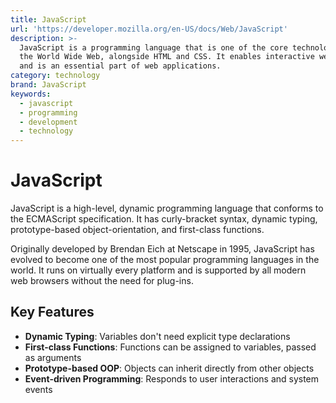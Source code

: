 ```yaml
---
title: JavaScript
url: 'https://developer.mozilla.org/en-US/docs/Web/JavaScript'
description: >-
  JavaScript is a programming language that is one of the core technologies of
  the World Wide Web, alongside HTML and CSS. It enables interactive web pages
  and is an essential part of web applications.
category: technology
brand: JavaScript
keywords:
  - javascript
  - programming
  - development
  - technology
---
```


# JavaScript

JavaScript is a high-level, dynamic programming language that conforms to the ECMAScript specification. It has curly-bracket syntax, dynamic typing, prototype-based object-orientation, and first-class functions.

Originally developed by Brendan Eich at Netscape in 1995, JavaScript has evolved to become one of the most popular programming languages in the world. It runs on virtually every platform and is supported by all modern web browsers without the need for plug-ins.

## Key Features

- **Dynamic Typing**: Variables don't need explicit type declarations
- **First-class Functions**: Functions can be assigned to variables, passed as arguments
- **Prototype-based OOP**: Objects can inherit directly from other objects
- **Event-driven Programming**: Responds to user interactions and system events
